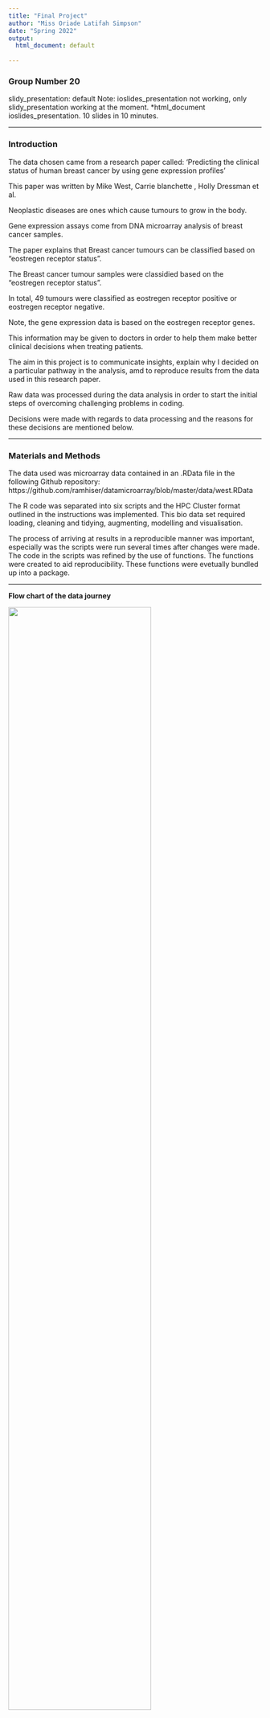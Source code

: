 ```yaml
---
title: "Final Project"
author: "Miss Oriade Latifah Simpson"
date: "Spring 2022"
output:
  html_document: default
  
---
```


### Group Number 20
slidy_presentation: default
Note: ioslides_presentation not working, only slidy_presentation working at the moment. 
*html_document ioslides_presentation. 10 slides in 10 minutes.

***

### Introduction

The data chosen came from a research paper called: 'Predicting the clinical status of human breast cancer by using gene expression profiles'

This paper was written by Mike West, Carrie blanchette , Holly Dressman et al. 

Neoplastic diseases are ones which cause tumours to grow in the body.

Gene expression assays come from DNA microarray analysis of breast cancer samples. 

The paper explains that Breast cancer tumours can be classified based on "eostregen receptor status".

The Breast cancer tumour samples were classidied based on the "eostregen receptor status".

In total, 49 tumours were classified as eostregen receptor positive or eostregen receptor negative. 

Note, the gene expression data is based on the eostregen receptor genes. 


This information may be given to doctors in order to help them make better clinical decisions when treating patients. 

The aim in this project is to communicate insights, explain why I decided on a particular pathway in the analysis, amd to reproduce results from the data used in this research paper. 

Raw data was processed during the data analysis in order to start the initial steps of overcoming challenging problems in coding. 

Decisions were made with regards to data processing and the reasons for these decisions are mentioned below. 

***

### Materials and Methods

The data used was microarray data contained in an .RData file in the following Github repository: https://github.com/ramhiser/datamicroarray/blob/master/data/west.RData

The R code was separated into six scripts and the HPC Cluster format outlined in the instructions was implemented. This bio data set required loading, cleaning and tidying, augmenting, modelling and visualisation.  

The process of arriving at results in a reproducible manner was important, especially was the scripts were run several times after changes were made. The code in the scripts was refined by the use of functions. The functions were created to aid reproducibility. These functions were evetually bundled up into a package. 

***

**Flow chart of the data journey**

![](Image/FlowChart2022.png){width=75%}

Over thirteen packages were used to aid in this analysis pipeline, including packages in the tidyverse, golem, reactable and packages for styling the code such as the stylr package. 

The statistical methods used in the research paper included binary regression models, singular value decompositions and stochastic regularization using Bayesian Analysis. 

The estimated vector was important for scoring genes in regards to their contribution to the classification. 

It is mentioned in the research paper that arrays were screened in order to find the first 100 genes that correlated the most with outcome, to reduce the noise produced by genes that were not expressed. 

The modelling methods used were principal components analysis, K-Means clustering and logistic regression. 

***

### Results

The  data was processed several in stages. 

During the first round of analysis, the unexpressed genes were not filtered out of my initial analysis.
At this point in the analysis I had not performed a thorough comparison with the statistical methods used in the research paper. 



there was a lot of noise and so the analysis was run again. 

The genes that were not significant enough were filtered out and re plotted. 

Principal component analysis simplifies the complexity in high-dimensional data by transforming the data into fewer dimensions, which act as summaries of features.

PCA is an unsupervised learning method which finds patterns without reference to prior knowledge about whether the samples come from different groups.

Results for PCA and K-means clustering were produced using ggplot2 and ggthemes packages.  In comparison with the research paper, the visualisation was slightly improved in terms of the colour scheme chosen and the size of the points.

In addition to this Github repository and the powerpoint presentation, I created a package called Twenty. The package was named after the group number allocated in the R for Bio Data Science class. This package is available for download from the Github repository at the following link : https://github.com/rforbiodatascience22/Twenty. The package contains four functions and example subset datasets to be used for each function. 

I also produced a Shiny Application called ShinyTwenty. This application can be found at the Github repository: https://github.com/rforbiodatascience22/ShinyTwenty . The application shows rendered interactive plots and visualisations of the data.

***

### Discussion 

It was computationally intensive to perform the modelling part of the analysis given there were 7130 features and 49 observations of data. Because of this computational expense I found it difficult to find a workaround to deploy the application online. 


